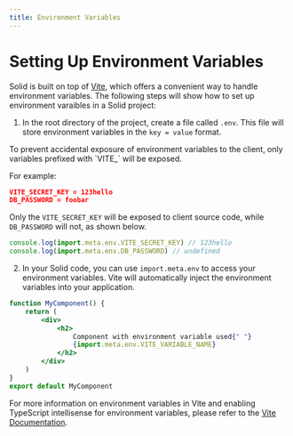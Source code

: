 ```yaml
---
title: Environment Variables
---
```


# Setting Up Environment Variables

Solid is built on top of [Vite](https://vitejs.dev/), which offers a convenient way to handle environment variables.
The following steps will show how to set up environment varaibles in a Solid project:

1. In the root directory of the project, create a file called `.env`.
   This file will store environment variables in the `key = value` format.

<Callout>
To prevent accidental exposure of environment variables to the client, only variables prefixed with `VITE_` will be exposed.

For example:

```json
VITE_SECRET_KEY = 123hello
DB_PASSWORD = foobar
```

Only the `VITE_SECRET_KEY` will be exposed to client source code, while `DB_PASSWORD` will not, as shown below.

```jsx
console.log(import.meta.env.VITE_SECRET_KEY) // 123hello
console.log(import.meta.env.DB_PASSWORD) // undefined
```

</Callout>
    
2. In your Solid code, you can use `import.meta.env` to access your environment variables.
Vite will automatically inject the environment variables into your application.

```jsx
function MyComponent() {
	return (
		<div>
			<h2>
				Component with environment variable used{" "}
				{import.meta.env.VITE_VARIABLE_NAME}
			</h2>
		</div>
	)
}
export default MyComponent
```

For more information on environment variables in Vite and enabling TypeScript intellisense for environment variables, please refer to the [Vite Documentation](https://vitejs.dev/guide/env-and-mode.html#env-files).
